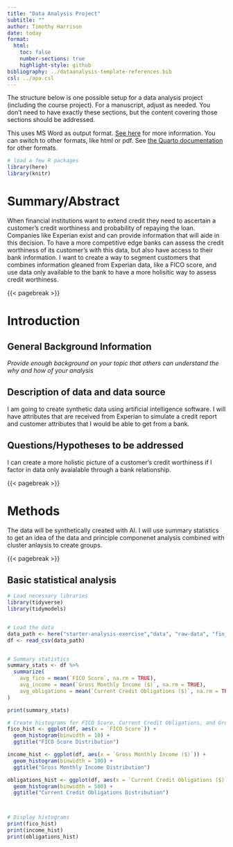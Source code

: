 ```yaml
---
title: "Data Analysis Project"
subtitle: ""
author: Timothy Harrison
date: today
format:
  html:
    toc: false
    number-sections: true
    highlight-style: github
bibliography: ../dataanalysis-template-references.bib
csl: ../apa.csl
---
```


The structure below is one possible setup for a data analysis project (including the course project). For a manuscript, adjust as needed. You don't need to have exactly these sections, but the content covering those sections should be addressed.

This uses MS Word as output format. [See here](https://quarto.org/docs/output-formats/ms-word.html) for more information. You can switch to other formats, like html or pdf. See [the Quarto documentation](https://quarto.org/) for other formats.

```r
# load a few R packages
library(here)
library(knitr)
```

# Summary/Abstract

When financial institutions want to extend credit they need to ascertain a customer's credit worthiness and probability of repaying the loan. Companies like Experian exist and can provide information that will aide in this decision. To have a more competitive edge banks can assess the credit worthiness of its customer's with this data, but also have access to their bank information. I want to create a way to segment customers that combines information gleaned from Experian data, like a FICO score, and use data only available to the bank to have a more holisitic way to assess credit worthiness.

{{< pagebreak >}}

# Introduction

## General Background Information

*Provide enough background on your topic that others can understand the why and how of your analysis*

## Description of data and data source

I am going to create synthetic data using artificial intelligence software. I will have attributes that are received from Experian to simulate a credit report and customer attributes that I would be able to get from a bank.

## Questions/Hypotheses to be addressed

I can create a more holistic picture of a customer's credit worthiness if I factor in data only avaialable through a bank relationship.

<!-- To cite other work (important everywhere, but likely happens first in -->

<!-- introduction), make sure your references are in the bibtex file specified in the -->

<!-- YAML header above (here `dataanalysis_template_references.bib`) and have the -->

<!-- right bibtex key. Then you can include like this: -->

<!-- Examples of reproducible research projects can for instance be found in -->

<!-- [@mckay2020; @mckay2020a] -->

{{< pagebreak >}}

# Methods

The data will be synthetically created with AI. I will use summary statistics to get an idea of the data and principle componenet analysis combined with cluster anlaysis to create groups.

<!-- ## Data aquisition -->

<!-- The data will be created. -->

<!-- ## Data import and cleaning -->

<!-- _Write code that reads in the file and cleans it so it's ready for analysis. Since this will be fairly long code for most datasets, it might be a good idea to have it in one or several R scripts. If that is the case, explain here briefly what kind of cleaning/processing you do, and provide more details and well documented code somewhere (e.g. as supplement in a paper). All materials, including files that contain code, should be commented well so everyone can follow along._ -->

<!-- ## Statistical analysis -->

<!-- _Explain anything related to your statistical analyses._ -->

{{< pagebreak >}}

<!-- # Results -->

<!-- ## Exploratory/Descriptive analysis -->

<!-- _Use a combination of text/tables/figures to explore and describe your data. Show the most important descriptive results here. Additional ones should go in the supplement. Even more can be in the R and Quarto files that are part of your project._ -->

<!-- @tbl-summarytable shows a summary of the data. -->

<!-- Note the loading of the data providing a **relative** path using the `../../` notation. (Two dots means a folder up). You never want to specify an **absolute** path like `C:\ahandel\myproject\results\` because if you share this with someone, it won't work for them since they don't have that path. You can also use the `here` R package to create paths. See examples of that below. **I recommend the `here` package, but I'm showing the other approach here just in case you encounter it.** -->

<!-- ```{r} -->

<!-- #| label: tbl-summarytable -->

<!-- #| tbl-cap: "Data summary table." -->

<!-- #| echo: FALSE -->

<!-- resulttable=readRDS("../../results/tables-files/summarytable.rds") -->

<!-- knitr::kable(resulttable) -->

<!-- ``` -->

## Basic statistical analysis

```r
# Load necessary libraries
library(tidyverse)
library(tidymodels)


# Load the data
data_path <- here("starter-analysis-exercise","data", "raw-data", "fin_data.csv")
df <- read_csv(data_path)


# Summary statistics
summary_stats <- df %>%
  summarize(
    avg_fico = mean(`FICO Score`, na.rm = TRUE),
    avg_income = mean(`Gross Monthly Income ($)`, na.rm = TRUE),
    avg_obligations = mean(`Current Credit Obligations ($)`, na.rm = TRUE)
)

print(summary_stats)

# Create histograms for FICO Score, Current Credit Obligations, and Gross Monthly Income
fico_hist <- ggplot(df, aes(x = `FICO Score`)) + 
  geom_histogram(binwidth = 10) + 
  ggtitle("FICO Score Distribution")

income_hist <- ggplot(df, aes(x = `Gross Monthly Income ($)`)) + 
  geom_histogram(binwidth = 100) + 
  ggtitle("Gross Monthly Income Distribution")

obligations_hist <- ggplot(df, aes(x = `Current Credit Obligations ($)`)) + 
  geom_histogram(binwidth = 500) + 
  ggtitle("Current Credit Obligations Distribution")



# Display histograms
print(fico_hist)
print(income_hist)
print(obligations_hist)

```

<!-- _To get some further insight into your data, if reasonable you could compute simple statistics (e.g. simple models with 1 predictor) to look for associations between your outcome(s) and each individual predictor variable. Though note that unless you pre-specified the outcome and main exposure, any "p<0.05 means statistical significance" interpretation is not valid._ -->

<!-- @fig-result shows a scatterplot figure produced by one of the R scripts. -->

<!-- ```{r} -->

<!-- #| label: fig-result -->

<!-- #| fig-cap: "Height and weight stratified by gender." -->

<!-- #| echo: FALSE -->

<!-- knitr::include_graphics(here("starter-analysis-exercise","results","figures","height-weight-stratified.png")) -->

<!-- ``` -->

<!-- ## Full analysis -->

<!-- _Use one or several suitable statistical/machine learning methods to analyze your data and to produce meaningful figures, tables, etc. This might again be code that is best placed in one or several separate R scripts that need to be well documented. You want the code to produce figures and data ready for display as tables, and save those. Then you load them here._ -->

<!-- Example @tbl-resulttable2 shows a summary of a linear model fit. -->

<!-- ```{r} -->

<!-- #| label: tbl-resulttable2 -->

<!-- #| tbl-cap: "Linear model fit table." -->

<!-- #| echo: FALSE -->

<!-- resulttable2 = readRDS(here("starter-analysis-exercise","results","tables-files","resulttable2.rds")) -->

<!-- knitr::kable(resulttable2) -->

<!-- ``` -->

<!-- {{< pagebreak >}} -->

<!-- # Discussion -->

<!-- ## Summary and Interpretation -->

<!-- _Summarize what you did, what you found and what it means._ -->

<!-- ## Strengths and Limitations -->

<!-- _Discuss what you perceive as strengths and limitations of your analysis._ -->

<!-- ## Conclusions -->

<!-- _What are the main take-home messages?_ -->

<!-- _Include citations in your Rmd file using bibtex, the list of references will automatically be placed at the end_ -->

<!-- This paper [@leek2015] discusses types of analyses.  -->

<!-- These papers [@mckay2020; @mckay2020a] are good examples of papers published using a fully reproducible setup similar to the one shown in this template.  -->

<!-- Note that this cited reference will show up at the end of the document, the reference formatting is determined by the CSL file specified in the YAML header. Many more style files for almost any journal [are available](https://www.zotero.org/styles). You also specify the location of your bibtex reference file in the YAML. You can call your reference file anything you like, I just used the generic word `references.bib` but giving it a more descriptive name is probably better. -->

<!-- {{< pagebreak >}} -->

<!-- # References -->
